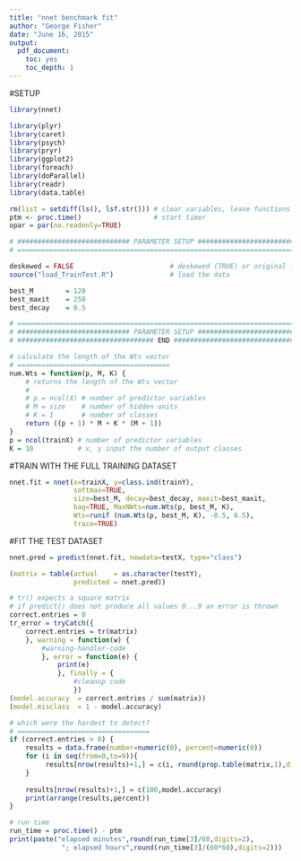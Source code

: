 ```yaml
---
title: "nnet benchmark fit"
author: "George Fisher"
date: "June 16, 2015"
output: 
  pdf_document: 
    toc: yes
    toc_depth: 1
---
```


#SETUP

```r
library(nnet)

library(plyr)
library(caret)
library(psych)
library(pryr)
library(ggplot2)
library(foreach)
library(doParallel)
library(readr)
library(data.table)

rm(list = setdiff(ls(), lsf.str())) # clear variables, leave functions
ptm <- proc.time()                  # start timer
opar = par(no.readonly=TRUE)

# ############################ PARAMETER SETUP ##################################
# ===============================================================================

deskewed = FALSE                        # deskewed (TRUE) or original (FALSE)
source("load_TrainTest.R")              # load the data

best_M        = 120
best_maxit    = 250
best_decay    = 0.5

# ===============================================================================
# ############################ PARAMETER SETUP ##################################
# ################################## END ########################################

# calculate the length of the Wts vector
# ======================================
num.Wts = function(p, M, K) {
    # returns the length of the Wts vector
    #
    # p = ncol(X) # number of predictor variables
    # M = size    # number of hidden units
    # K = 1       # number of classes
    return ((p + 1) * M + K * (M + 1))
}
p = ncol(trainX) # number of predictor variables
K = 10           # x, y input the number of output classes
```

#TRAIN WITH THE FULL TRAINING DATASET   

```r
nnet.fit = nnet(x=trainX, y=class.ind(trainY),
                softmax=TRUE,
                size=best_M, decay=best_decay, maxit=best_maxit,
                bag=TRUE, MaxNWts=num.Wts(p, best_M, K), 
                Wts=runif (num.Wts(p, best_M, K), -0.5, 0.5),
                trace=TRUE)
```

#FIT THE TEST DATASET

```r
nnet.pred = predict(nnet.fit, newdata=testX, type="class")

(matrix = table(actual    = as.character(testY),
                predicted = nnet.pred))

# tr() expects a square matrix
# if predict() does not produce all values 0...9 an error is thrown
correct.entries = 0
tr_error = tryCatch({
    correct.entries = tr(matrix)
    }, warning = function(w) {
        #warning-handler-code
        }, error = function(e) {
            print(e)
            }, finally = {
                #cleanup code
                })
(model.accuracy  = correct.entries / sum(matrix))
(model.misclass  = 1 - model.accuracy)

# which were the hardest to detect?
# =================================
if (correct.entries > 0) {
    results = data.frame(number=numeric(0), percent=numeric(0))
    for (i in seq(from=0,to=9)){
         results[nrow(results)+1,] = c(i, round(prop.table(matrix,1),digits=3)[i+1,i+1])
    }
    
    results[nrow(results)+1,] = c(100,model.accuracy)
    print(arrange(results,percent))
}

# run time
run_time = proc.time() - ptm
print(paste("elapsed minutes",round(run_time[3]/60,digits=2),
             "; elapsed hours",round(run_time[3]/(60*60),digits=2)))
```

